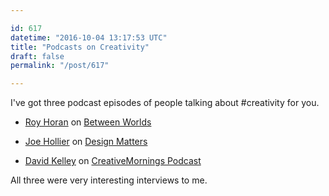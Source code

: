 ```yaml
---

id: 617
datetime: "2016-10-04 13:17:53 UTC"
title: "Podcasts on Creativity"
draft: false
permalink: "/post/617"

---
```


I've got three podcast episodes of people talking about #creativity for you.

 - [Roy Horan](https://soundcloud.com/mikewalsh/roy-horan) on [Between Worlds](http://www.mike-walsh.com/betweenworlds)

 - [Joe Hollier](http://designobserver.com/feature/joe-hollier/39386) on [Design Matters](http://www.debbiemillman.com/designmatters/)

 - [David Kelley](https://creativemornings.com/podcast/episodes/david-kelley) on [CreativeMornings Podcast](https://creativemornings.com/podcast)

All three were very interesting interviews to me.

